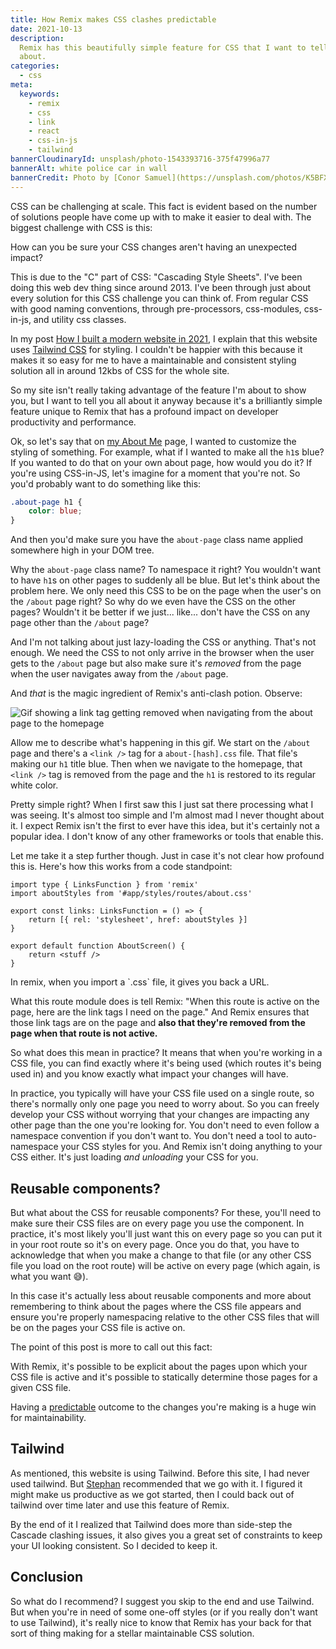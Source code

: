 ```yaml
---
title: How Remix makes CSS clashes predictable
date: 2021-10-13
description:
  Remix has this beautifully simple feature for CSS that I want to tell you all
  about.
categories:
  - css
meta:
  keywords:
    - remix
    - css
    - link
    - react
    - css-in-js
    - tailwind
bannerCloudinaryId: unsplash/photo-1543393716-375f47996a77
bannerAlt: white police car in wall
bannerCredit: Photo by [Conor Samuel](https://unsplash.com/photos/K5BFXOsFp7g)
---
```


CSS can be challenging at scale. This fact is evident based on the number of
solutions people have come up with to make it easier to deal with. The biggest
challenge with CSS is this:

<callout-danger class="important">
	How can you be sure your CSS changes aren't having an unexpected impact?
</callout-danger>

This is due to the "C" part of CSS: "Cascading Style Sheets". I've been doing
this web dev thing since around 2013. I've been through just about every
solution for this CSS challenge you can think of. From regular CSS with good
naming conventions, through pre-processors, css-modules, css-in-js, and utility
css classes.

In my post
[How I built a modern website in 2021](/blog/how-i-built-a-modern-website-in-2021),
I explain that this website uses [Tailwind CSS](https://tailwindcss.com/) for
styling. I couldn't be happier with this because it makes it so easy for me to
have a maintainable and consistent styling solution all in around 12kbs of CSS
for the whole site.

So my site isn't really taking advantage of the feature I'm about to show you,
but I want to tell you all about it anyway because it's a brilliantly simple
feature unique to Remix that has a profound impact on developer productivity and
performance.

Ok, so let's say that on [my About Me](/about) page, I wanted to customize the
styling of something. For example, what if I wanted to make all the `h1`s blue?
If you wanted to do that on your own about page, how would you do it? If you're
using CSS-in-JS, let's imagine for a moment that you're not. So you'd probably
want to do something like this:

```css
.about-page h1 {
	color: blue;
}
```

And then you'd make sure you have the `about-page` class name applied somewhere
high in your DOM tree.

Why the `about-page` class name? To namespace it right? You wouldn't want to
have `h1`s on other pages to suddenly all be blue. But let's think about the
problem here. We only need this CSS to be on the page when the user's on the
`/about` page right? So why do we even have the CSS on the other pages? Wouldn't
it be better if we just... like... don't have the CSS on any page other than the
`/about` page?

And I'm not talking about just lazy-loading the CSS or anything. That's not
enough. We need the CSS to not only arrive in the browser when the user gets to
the `/about` page but also make sure it's _removed_ from the page when the user
navigates away from the `/about` page.

And _that_ is the magic ingredient of Remix's anti-clash potion. Observe:

![Gif showing a link tag getting removed when navigating from the about page to the homepage](https://res.cloudinary.com/kentcdodds-com/image/upload/kentcdodds.com/blog/how-remix-makes-css-clashes-impossible/css-link-removed.gif)

Allow me to describe what's happening in this gif. We start on the `/about` page
and there's a `<link />` tag for a `about-[hash].css` file. That file's making
our `h1` title blue. Then when we navigate to the homepage, that `<link />` tag
is removed from the page and the `h1` is restored to its regular white color.

Pretty simple right? When I first saw this I just sat there processing what I
was seeing. It's almost too simple and I'm almost mad I never thought about it.
I expect Remix isn't the first to ever have this idea, but it's certainly not a
popular idea. I don't know of any other frameworks or tools that enable this.

Let me take it a step further though. Just in case it's not clear how profound
this is. Here's how this works from a code standpoint:

```tsx lines=4-6 filename=app/routes/about.tsx
import type { LinksFunction } from 'remix'
import aboutStyles from '#app/styles/routes/about.css'

export const links: LinksFunction = () => {
	return [{ rel: 'stylesheet', href: aboutStyles }]
}

export default function AboutScreen() {
	return <stuff />
}
```

<callout-info class="aside">
	In remix, when you import a `.css` file, it gives you back a URL.
</callout-info>

What this route module does is tell Remix: "When this route is active on the
page, here are the link tags I need on the page." And Remix ensures that those
link tags are on the page and **also that they're removed from the page when
that route is not active.**

So what does this mean in practice? It means that when you're working in a CSS
file, you can find exactly where it's being used (which routes it's being used
in) and you know exactly what impact your changes will have.

In practice, you typically will have your CSS file used on a single route, so
there's normally only one page you need to worry about. So you can freely
develop your CSS without worrying that your changes are impacting any other page
than the one you're looking for. You don't need to even follow a namespace
convention if you don't want to. You don't need a tool to auto-namespace your
CSS styles for you. And Remix isn't doing anything to your CSS either. It's just
loading _and unloading_ your CSS for you.

## Reusable components?

But what about the CSS for reusable components? For these, you'll need to make
sure their CSS files are on every page you use the component. In practice, it's
most likely you'll just want this on every page so you can put it in your root
route so it's on every page. Once you do that, you have to acknowledge that when
you make a change to that file (or any other CSS file you load on the root
route) will be active on every page (which again, is what you want 😅).

In this case it's actually less about reusable components and more about
remembering to think about the pages where the CSS file appears and ensure
you're properly namespacing relative to the other CSS files that will be on the
pages your CSS file is active on.

The point of this post is more to call out this fact:

<callout-success class="important">
	With Remix, it's possible to be explicit about the pages upon which your CSS
	file is active and it's possible to statically determine those pages for a
	given CSS file.
</callout-success>

Having a [predictable](https://www.youtube.com/watch?v=hwJUuN3JUPE) outcome to
the changes you're making is a huge win for maintainability.

## Tailwind

As mentioned, this website is using Tailwind. Before this site, I had never used
tailwind. But [Stephan](/credits) recommended that we go with it. I figured it
might make us productive as we got started, then I could back out of tailwind
over time later and use this feature of Remix.

By the end of it I realized that Tailwind does more than side-step the Cascade
clashing issues, it also gives you a great set of constraints to keep your UI
looking consistent. So I decided to keep it.

## Conclusion

So what do I recommend? I suggest you skip to the end and use Tailwind. But when
you're in need of some one-off styles (or if you really don't want to use
Tailwind), it's really nice to know that Remix has your back for that sort of
thing making for a stellar maintainable CSS solution.
